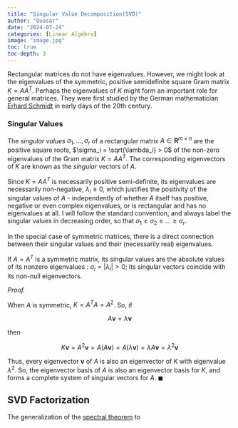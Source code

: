 ```yaml
---
title: "Singular Value Decomposition(SVD)"
author: "Quasar"
date: "2024-07-24"
categories: [Linear Algebra]      
image: "image.jpg"
toc: true
toc-depth: 3
---
```


Rectangular matrices do not have eigenvalues. However, we might look at the eigenvalues of the symmetric, positive semidefinite square Gram matrix $K=AA^T$. Perhaps the eigenvalues of $K$ might form an important role for general matrices. They were first studied by the German mathematician [Erhard Schmidt](https://en.wikipedia.org/wiki/Erhard_Schmidt) in early days of the 20th century.

::: {#def-singular-values}

### Singular Values

The *singular values* $\sigma_1,\ldots,\sigma_r$ of a rectangular matrix $A\in \mathbf{R}^{m \times n}$ are the positive square roots, $\sigma_i = \sqrt{\lambda_i} > 0$ of the non-zero eigenvalues of the Gram matrix $K = AA^T$. The corresponding eigenvectors of $K$ are known as the *singular* vectors of $A$.
:::

Since $K=AA^T$ is necessarily positive semi-definite, its eigenvalues are necessarily non-negative, $\lambda_i \geq 0$, which justifies the positivity of the singular values of $A$ - independently of whether $A$ itself has positive, negative or even complex eigenvalues, or is rectangular and has no eigenvalues at all. I will follow the standard convention, and always label the singular values in decreasing order, so that $\sigma_1 \geq \sigma_2 \geq \ldots \geq \sigma_r$. 

In the special case of symmetric matrices, there is a direct connection between their singular values and their (necessarily real) eigenvalues.

::: {#prp-singular-values-of-a-symmetric-matrix}

If $A = A^T$ is a symmetric matrix, its singular values are the absolute values of its nonzero eigenvalues : $\sigma_i = |\lambda_i| > 0$; its singular vectors coincide with its non-null eigenvectors.
:::

*Proof.*

When $A$ is symmetric, $K=A^T A = A^2$. So, if 

$$
A \mathbf{v} = \lambda \mathbf{v}
$$

then 

$$
K \mathbf{v} = A^2 \mathbf{v} = A(A \mathbf{v}) = A(\lambda \mathbf{v}) = \lambda A \mathbf{v} = \lambda^2 \mathbf{v}
$$

Thus, every eigenvector $\mathbf{v}$ of $A$ is also an eigenvector of $K$ with eigenvalue $\lambda^2$. So, the eigenvector basis of $A$ is also an eigenvector basis for $K$, and forms a complete system of singular vectors for $A$. $\blacksquare$

## SVD Factorization

The generalization of the [spectral theorem](https://quantinsights.github.io/posts/spectral_theorem/) to 
